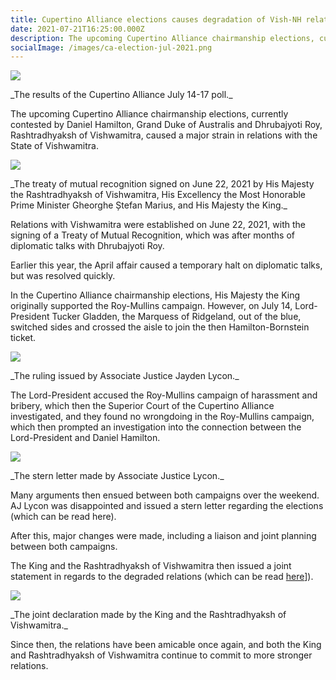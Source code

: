 ```yaml
---
title: Cupertino Alliance elections causes degradation of Vish-NH relations
date: 2021-07-21T16:25:00.000Z
description: The upcoming Cupertino Alliance chairmanship elections, currently contested by Daniel Hamilton, Grand Duke of Australis and Dhrubajyoti Roy, Rashtradhyaksh of Vishwamitra, caused...
socialImage: /images/ca-election-jul-2021.png
---
```



<div class="text-center">
  <div>
    <img class="mx-auto" src="/images/ca-election-jul-2021.png"></img>
  </div>
  <p>_The results of the Cupertino Alliance July 14-17 poll._</p>
</div>

The upcoming Cupertino Alliance chairmanship elections, currently contested by Daniel Hamilton, Grand Duke of Australis and Dhrubajyoti Roy, Rashtradhyaksh of Vishwamitra, caused a major strain in relations with the State of Vishwamitra.

<div class="text-center">
  <div>
    <img class="mx-auto" src="/images/mrt-vish-2021.png"></img>
  </div>
  <p>
    _The treaty of mutual recognition signed on June 22, 2021 by His Majesty the
    Rashtradhyaksh of Vishwamitra, His Excellency the Most Honorable Prime
    Minister Gheorghe Ștefan Marius, and His Majesty the King._
  </p>
</div>

Relations with Vishwamitra were established on June 22, 2021, with the signing of a Treaty of Mutual Recognition, which was after months of diplomatic talks with Dhrubajyoti Roy.

Earlier this year, the April affair caused a temporary halt on diplomatic talks, but was resolved quickly.

In the Cupertino Alliance chairmanship elections, His Majesty the King originally supported the Roy-Mullins campaign. However, on July 14, Lord-President Tucker Gladden, the Marquess of Ridgeland, out of the blue, switched sides and crossed the aisle to join the then Hamilton-Bornstein ticket.

<div class="text-center">
  <div>
    <img class="mx-auto" src="/images/inquiry-ca-2021.png"></img>
  </div>
  <p>_The ruling issued by Associate Justice Jayden Lycon._</p>
</div>

The Lord-President accused the Roy-Mullins campaign of harassment and bribery, which then the Superior Court of the Cupertino Alliance investigated, and they found no wrongdoing in the Roy-Mullins campaign, which then prompted an investigation into the connection between the Lord-President and Daniel Hamilton.

<div class="text-center">
  <div>
    <img class="mx-auto" src="/images/letter-lycon-2021.png"></img>
  </div>
  <p>_The stern letter made by Associate Justice Lycon._</p>
</div>

Many arguments then ensued between both campaigns over the weekend. AJ Lycon was disappointed and issued a stern letter regarding the elections (which can be read here).

After this, major changes were made, including a liaison and joint planning between both campaigns.

The King and the Rashtradhyaksh of Vishwamitra then issued a joint statement in regards to the degraded relations (which can be read [here]()]).

<div class="text-center">
  <div>
    <img class="mx-auto" src="/images/joint-declaration-2021.png"></img>
  </div>
  <p>
    _The joint declaration made by the King and the Rashtradhyaksh of
    Vishwamitra._
  </p>
</div>

Since then, the relations have been amicable once again, and both the King and Rashtradhyaksh of Vishwamitra continue to commit to more stronger relations.
